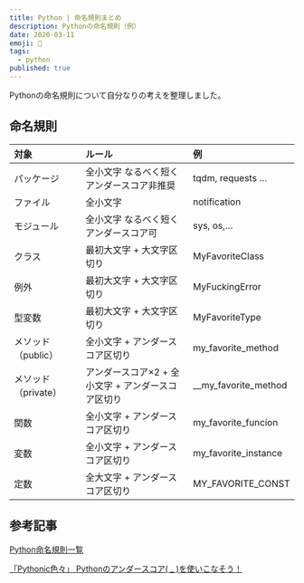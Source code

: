 ```yaml
---
title: Python | 命名規則まとめ
description: Pythonの命名規則（例）
date: 2020-03-11
emoji: 🍍
tags: 
  - python
published: true
---
```


Pythonの命名規則について自分なりの考えを整理しました。

## 命名規則
|対象|ルール|例|
|:--|:--|:--|
パッケージ|全小文字 なるべく短くアンダースコア非推奨|tqdm, requests …
ファイル|全小文字|notification
モジュール|全小文字 なるべく短くアンダースコア可|sys, os,…
クラス|最初大文字 + 大文字区切り|MyFavoriteClass
例外|最初大文字 + 大文字区切り|MyFuckingError
型変数|最初大文字 + 大文字区切り|MyFavoriteType
メソッド（public）|全小文字 + アンダースコア区切り|my_favorite_method
メソッド（private）|アンダースコア×2 + 全小文字 + アンダースコア区切り|__my_favorite_method
関数|全小文字 + アンダースコア区切り|my_favorite_funcion
変数|全小文字 + アンダースコア区切り|my_favorite_instance
定数|全大文字 + アンダースコア区切り|MY_FAVORITE_CONST

## 参考記事
[Python命名規則一覧](https://qiita.com/naomi7325/items/4eb1d2a40277361e898b)

[「Pythonic色々」 Pythonのアンダースコア( _ )を使いこなそう！](https://medium.com/lsc-psd/pythonic%E8%89%B2%E3%80%85-python%E3%81%AE%E3%82%A2%E3%83%B3%E3%83%80%E3%83%BC%E3%82%B9%E3%82%B3%E3%82%A2-%E3%82%92%E4%BD%BF%E3%81%84%E3%81%93%E3%81%AA%E3%81%9D%E3%81%86-3c132842eeef
)
